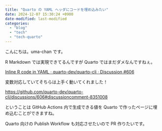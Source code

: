 ```yaml
---
title: "Quarto の YAML ヘッダにコードを埋め込みたい"
date: 2024-12-07 15:30:24 +0900
date-modified: last-modified
categories:
  - "blog"
  - "tech"
  - "tech-quarto"
---
```


こんにちは。uma-chan です。

R Markdown では実現できてるんですが Quarto ではまだダメなんですねぇ。

[Inline R code in YAML · quarto-dev/quarto-cli · Discussion #606](https://github.com/quarto-dev/quarto-cli/discussions/606)

変数対応していてそちらは上手く動いてくれました！

<https://github.com/quarto-dev/quarto-cli/discussions/606#discussioncomment-8351008>

ということは GitHub Actions 内で生成できる値を Quarto で作ったページに埋め込むことができますね。

Quarto 向けの Publish Workflow も対応させたいので PR 作りたいです。
